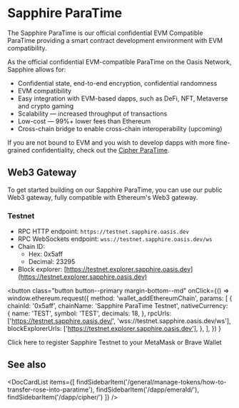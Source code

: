 
# Sapphire ParaTime

The Sapphire ParaTime is our official confidential EVM Compatible ParaTime
providing a smart contract development environment with EVM compatibility.

As the official confidential EVM-compatible ParaTime on the Oasis Network,
Sapphire allows for:

* Confidential state, end-to-end encryption, confidential randomness
* EVM compatibility
* Easy integration with EVM-based dapps, such as DeFi, NFT, Metaverse and
  crypto gaming
* Scalability — increased throughput of transactions
* Low-cost — 99%+ lower fees than Ethereum
* Cross-chain bridge to enable cross-chain interoperability (upcoming)

If you are not bound to EVM and you wish to develop dapps with more
fine-grained confidentiality, check out the
[Cipher ParaTime](../cipher/README.mdx).

## Web3 Gateway

To get started building on our Sapphire ParaTime, you can use our public Web3
gateway, fully compatible with Ethereum's Web3 gateway.

### Testnet

* RPC HTTP endpoint: `https://testnet.sapphire.oasis.dev`
* RPC WebSockets endpoint: `wss://testnet.sapphire.oasis.dev/ws`
* Chain ID:
  * Hex: 0x5aff
  * Decimal: 23295
* Block explorer: [https://testnet.explorer.sapphire.oasis.dev](https://testnet.explorer.sapphire.oasis.dev)

<button
  class="button button--primary margin-bottom--md"
  onClick={() =>
    window.ethereum.request({
      method: 'wallet_addEthereumChain',
      params: [
        {
          chainId: '0x5aff',
          chainName: 'Sapphire ParaTime Testnet',
          nativeCurrency: {
            name: 'TEST',
            symbol: 'TEST',
            decimals: 18,
          },
          rpcUrls: ['https://testnet.sapphire.oasis.dev/', 'wss://testnet.sapphire.oasis.dev/ws'],
          blockExplorerUrls: ['https://testnet.explorer.sapphire.oasis.dev'],
        },
      ],
    })
  }
>
  Click here to register Sapphire Testnet to your MetaMask or Brave Wallet
</button>


## See also

<DocCardList items={[
    findSidebarItem('/general/manage-tokens/how-to-transfer-rose-into-paratime'),
    findSidebarItem('/dapp/emerald/'),
    findSidebarItem('/dapp/cipher/')
]} />
